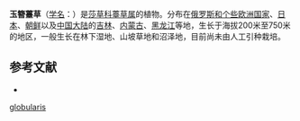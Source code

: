 {{Speciesbox
| name = 玉簪薹草
| status = 
| status_system = 
| image =Carex globularis.jpg
| genus = Carex
| species = globularis
| authority = Linn.
}}

'''玉簪薹草'''（[[学名|学名]]：{{lang|la|''Carex globularis''}}）是[[莎草科|莎草科]][[薹草属|薹草属]]的植物。分布在[[俄罗斯和个些欧洲国家|俄罗斯和个些欧洲国家]]、[[日本|日本]]、[[朝鲜|朝鲜]]以及[[中国大陆|中国大陆]]的[[吉林|吉林]]、[[内蒙古|内蒙古]]、[[黑龙江|黑龙江]]等地，生长于海拔200米至750米的地区，一般生长在林下湿地、山坡草地和沼泽地，目前尚未由人工引种栽培。

== 参考文献 ==
<div class="references-small">
* {{cite web| url =http://www.bioinfo.cn/db05/KmzwSpecies.php?action=view&id=6677| title =玉簪薹草| work =《中国高等植物数据库全库》| publisher =中国科学院微生物研究所| author =昆明植物研究所| accessdate =2009-02-24| deadurl =yes| archiveurl =https://web.archive.org/web/20160305093843/http://www.bioinfo.cn/db05/KmzwSpecies.php?action=view&id=6677| archivedate =2016-03-05}}
</div>
{{Taxonbar|from=Q159249}}

{{DEFAULTSORT:Carex globularis}}
[[Category:薹草属|globularis]]


{{Carex-stub}}
